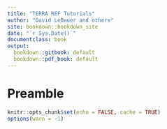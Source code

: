 ```yaml
---
title: "TERRA REF Tutorials"
author: "David LeBauer and others"
site: bookdown::bookdown_site
date: "`r Sys.Date()`"
documentclass: book
output:
  bookdown::gitbook: default
  bookdown::pdf_book: default
---
```


# Preamble

```r
knitr::opts_chunk$set(echo = FALSE, cache = TRUE)
options(warn = -1)
```

